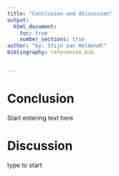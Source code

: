 ```yaml
---
title: "Conclusion and discussion"
output:
  html_document:
    toc: true
    number_sections: true
author: "by: Stijn van Helmondt"
bibliography: references.bib


---
```


# Conclusion

Start entering text here 


# Discussion

type to start